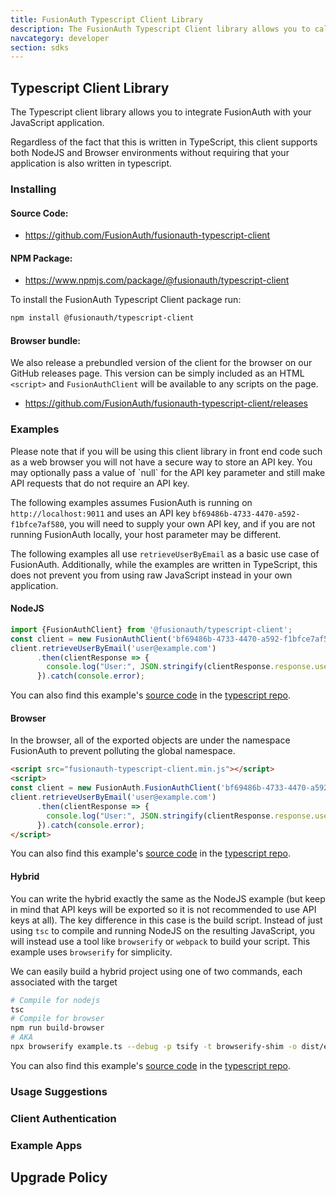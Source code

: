 ```yaml
---
title: FusionAuth Typescript Client Library
description: The FusionAuth Typescript Client library allows you to call FusionAuth from JavaScript and Typescript applications.
navcategory: developer
section: sdks
---
```


## Typescript Client Library

The Typescript client library allows you to integrate FusionAuth with your JavaScript application.

Regardless of the fact that this is written in TypeScript, this client supports both NodeJS and Browser environments without requiring that your application is also written in typescript.

### Installing

#### Source Code:

* https://github.com/FusionAuth/fusionauth-typescript-client

#### NPM Package:

* https://www.npmjs.com/package/@fusionauth/typescript-client

To install the FusionAuth Typescript Client package run:

```bash
npm install @fusionauth/typescript-client
```

#### Browser bundle:

We also release a prebundled version of the client for the browser on our GitHub releases page. This version can be simply included as an HTML `<script>` and `FusionAuthClient` will be available to any scripts on the page.

* https://github.com/FusionAuth/fusionauth-typescript-client/releases

### Examples

<Aside type="note">
Please note that if you will be using this client library in front end code such as a web browser you will not have a secure way to store an API key. You may optionally pass a value of `null` for the API key parameter and still make API requests that do not require an API key.
</Aside>

The following examples assumes FusionAuth is running on `http://localhost:9011` and uses an API key `bf69486b-4733-4470-a592-f1bfce7af580`, you will need to supply your own API key, and if you are not running FusionAuth locally, your host parameter may be different.

The following examples all use `retrieveUserByEmail` as a basic use case of FusionAuth. Additionally, while the examples are written in TypeScript, this does not prevent you from using raw JavaScript instead in your own application.

#### NodeJS

```typescript
import {FusionAuthClient} from '@fusionauth/typescript-client';
const client = new FusionAuthClient('bf69486b-4733-4470-a592-f1bfce7af580', 'https://local.fusionauth.io');
client.retrieveUserByEmail('user@example.com')
      .then(clientResponse => {
        console.log("User:", JSON.stringify(clientResponse.response.user, null, 2));
      }).catch(console.error);
```

You can also find this example's [source code](https://github.com/FusionAuth/fusionauth-typescript-client/tree/main/examples/node-example) in the [typescript repo](https://github.com/FusionAuth/fusionauth-typescript-client).

#### Browser

In the browser, all of the exported objects are under the namespace FusionAuth to prevent polluting the global namespace.

```html
<script src="fusionauth-typescript-client.min.js"></script>
<script>
const client = new FusionAuth.FusionAuthClient('bf69486b-4733-4470-a592-f1bfce7af580', 'https://local.fusionauth.io');
client.retrieveUserByEmail('user@example.com')
      .then(clientResponse => {
        console.log("User:", JSON.stringify(clientResponse.response.user, null, 2));
      }).catch(console.error);
</script>
```

You can also find this example's [source code](https://github.com/FusionAuth/fusionauth-typescript-client/tree/main/examples/browser-example) in the [typescript repo](https://github.com/FusionAuth/fusionauth-typescript-client).

#### Hybrid

You can write the hybrid exactly the same as the NodeJS example (but keep in mind that API keys will be exported so it is not recommended to use API keys at all). The key difference in this case is the build script. Instead of just using `tsc` to compile and running NodeJS on the resulting JavaScript, you will instead use a tool like `browserify` or `webpack` to build your script. This example uses `browserify` for simplicity.

We can easily build a hybrid project using one of two commands, each associated with the target

```bash
# Compile for nodejs
tsc
# Compile for browser
npm run build-browser
# AKA
npx browserify example.ts --debug -p tsify -t browserify-shim -o dist/example-browser.js
```

You can also find this example's [source code](https://github.com/FusionAuth/fusionauth-typescript-client/tree/main/examples/hybrid-example) in the [typescript repo](https://github.com/FusionAuth/fusionauth-typescript-client).

### Usage Suggestions

<HowToUseClientLibraries />

### Client Authentication

<PublicClientNote />

### Example Apps
<ExampleApps language="javascript" />

## Upgrade Policy

<SdkUpgradePolicy/>
